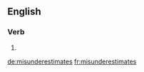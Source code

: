 ==English==

===Verb===
{{head|en}}

# {{en-third-person singular of|misunderestimate}}

[[de:misunderestimates]]
[[fr:misunderestimates]]